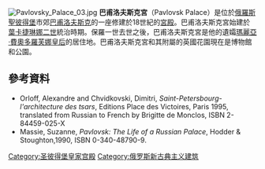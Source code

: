 {{noteTA
|1=zh-hans:巴甫洛夫斯克;zh-tw:巴夫洛夫斯克;zh-hk:巴甫洛夫斯克
}}
[[File:Pavlovsky_Palace_03.jpg|right]]
'''巴甫洛夫斯克宮'''（Pavlovsk Palace）是位於[[俄羅斯|俄羅斯]][[聖彼得堡|聖彼得堡]]市郊[[巴甫洛夫斯克|巴甫洛夫斯克]]的一座修建於18世紀的[[宮殿|宮殿]]。巴甫洛夫斯克宮始建於[[叶卡捷琳娜二世|葉卡捷琳娜二世]]統治時期。保羅一世去世之後，巴甫洛夫斯克宮是他的遺孀[[瑪麗亞·費奧多羅芙娜皇后_(保羅一世)|瑪麗亞·費奧多羅芙娜皇后]]的居住地。巴甫洛夫斯克宮和其附屬的英國花園現在是博物館和公園。

==參考資料==
*Orloff, Alexandre and Chvidkovski, Dimitri, ''Saint-Petersbourg- l'architecture des tsars'', Editions Place des Victoires, Paris 1995, translated from Russian to French by Brigitte de Monclos, ISBN 2-84459-025-X
*Massie, Suzanne, ''Pavlovsk: The Life of a Russian Palace'', Hodder & Stoughton,1990, ISBN 0-340-48790-9.
{{coord|59|41|9|N|30|27|12|E|display=title}}
[[Category:圣彼得堡皇家宫殿|Category:圣彼得堡皇家宫殿]]
[[Category:俄罗斯新古典主义建筑|Category:俄罗斯新古典主义建筑]]